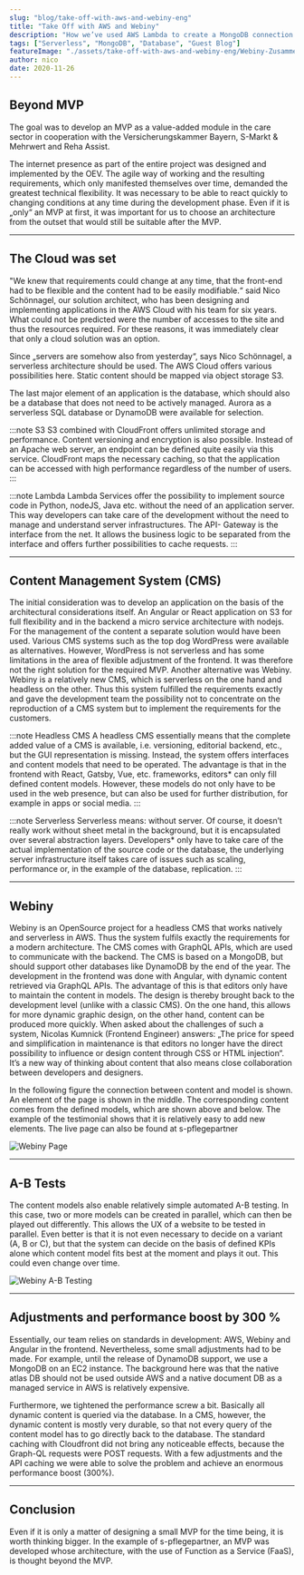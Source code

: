 ```yaml
---
slug: "blog/take-off-with-aws-and-webiny-eng"
title: "Take Off with AWS and Webiny"
description: "How we’ve used AWS Lambda to create a MongoDB connection proxy."
tags: ["Serverless", "MongoDB", "Database", "Guest Blog"]
featureImage: "./assets/take-off-with-aws-and-webiny-eng/Webiny-Zusammenarbeit.png"
author: nico
date: 2020-11-26
---
```


## Beyond MVP

The goal was to develop an MVP as a value-added module in the care sector in
cooperation with the Versicherungskammer Bayern, S-Markt & Mehrwert and Reha Assist.

The internet presence as part of the entire project was designed and implemented
by the OEV. The agile way of working and the resulting requirements, which only
manifested themselves over time, demanded the greatest technical flexibility.
It was necessary to be able to react quickly to changing conditions at any time
during the development phase. Even if it is „only“ an MVP at first, it was important
for us to choose an architecture from the outset that would still be suitable after
the MVP.

---

## The Cloud was set

"We knew that requirements could change at any time, that the front-end had to be
flexible and the content had to be easily modifiable.“ said Nico Schönnagel, our
solution architect, who has been designing and implementing applications in the AWS
Cloud with his team for six years. What could not be predicted were the number of
accesses to the site and thus the resources required. For these reasons, it was
immediately clear that only a cloud solution was an option.

Since „servers are somehow also from yesterday“, says Nico Schönnagel, a serverless
architecture should be used. The AWS Cloud offers various possibilities here. Static
content should be mapped via object storage S3.

The last major element of an application is the database, which should also be a
database that does not need to be actively managed. Aurora as a serverless SQL database
or DynamoDB were available for selection.

:::note S3
S3 combined with CloudFront offers unlimited storage and performance.
Content versioning and encryption is also possible. Instead of an Apache web server,
an endpoint can be defined quite easily via this service. CloudFront maps the necessary
caching, so that the application can be accessed with high performance regardless of
the number of users.
:::

:::note Lambda
Lambda Services offer the possibility to implement source code in Python, nodeJS,
Java etc. without the need of an application server. This way developers can take
care of the development without the need to manage and understand server infrastructures.
The API- Gateway is the interface from the net. It allows the business logic to be
separated from the interface and offers further possibilities to cache requests.
:::

---

## Content Management System (CMS)

The initial consideration was to develop an application on the basis of the
architectural considerations itself. An Angular or React application on S3 for
full flexibility and in the backend a micro service architecture with nodejs.
For the management of the content a separate solution would have been used.
Various CMS systems such as the top dog WordPress were available as alternatives.
However, WordPress is not serverless and has some limitations in the area of
flexible adjustment of the frontend. It was therefore not the right solution for
the required MVP. Another alternative was Webiny. Webiny is a relatively new CMS,
which is serverless on the one hand and headless on the other. Thus this system
fulfilled the requirements exactly and gave the development team the possibility
not to concentrate on the reproduction of a CMS system but to implement the
requirements for the customers.

:::note Headless CMS
A headless CMS essentially means that the complete added value of a CMS is available, i.e. versioning, editorial backend, etc., but the GUI representation is missing. Instead, the system offers interfaces and content models that need to be operated. The advantage is that in the frontend with React, Gatsby, Vue, etc. frameworks, editors\* can only fill defined content models. However, these models do not only have to be used in the web presence, but can also be used for further distribution, for example in apps or social media.
:::

:::note Serverless
Serverless means: without server. Of course, it doesn’t really work without sheet metal in the background, but it is encapsulated over several abstraction layers. Developers\* only have to take care of the actual implementation of the source code or the database, the underlying server infrastructure itself takes care of issues such as scaling, performance or, in the example of the database, replication.
:::

---

## Webiny

Webiny is an OpenSource project for a headless CMS that works natively and serverless in AWS. Thus the system fulfils exactly the requirements for a modern architecture. The CMS comes with GraphQL APIs, which are used to communicate with the backend. The CMS is based on a MongoDB, but should support other databases like DynamoDB by the end of the year. The development in the frontend was done with Angular, with dynamic content retrieved via GraphQL APIs. The advantage of this is that editors only have to maintain the content in models. The design is thereby brought back to the development level (unlike with a classic CMS). On the one hand, this allows for more dynamic graphic design, on the other hand, content can be produced more quickly. When asked about the challenges of such a system, Nicolas Kumnick (Frontend Engineer) answers: „The price for speed and simplification in maintenance is that editors no longer have the direct possibility to influence or design content through CSS or HTML injection“. It’s a new way of thinking about content that also means close collaboration between developers and designers.

In the following figure the connection between content and model is shown. An element of the page is shown in the middle. The corresponding content comes from the defined models, which are shown above and below. The example of the testimonial shows that it is relatively easy to add new elements. The live page can also be found at <ExternalLink href="https://s-pflegepartner.de/home">s-pflegepartner</ExternalLink>

![Webiny Page](./assets/take-off-with-aws-and-webiny-eng/Webiny-Page-3.png)

---

## A-B Tests

The content models also enable relatively simple automated A-B testing. In this case, two or more models can be created in parallel, which can then be played out differently. This allows the UX of a website to be tested in parallel. Even better is that it is not even necessary to decide on a variant (A, B or C), but that the system can decide on the basis of defined KPIs alone which content model fits best at the moment and plays it out. This could even change over time.

![Webiny A-B Testing](./assets/take-off-with-aws-and-webiny-eng/Webiny-A-B-Testing.png)

---

## Adjustments and performance boost by 300 %

Essentially, our team relies on standards in development: AWS, Webiny and Angular in the frontend. Nevertheless, some small adjustments had to be made. For example, until the release of DynamoDB support, we use a MongoDB on an EC2 instance. The background here was that the native atlas DB should not be used outside AWS and a native document DB as a managed service in AWS is relatively expensive.

Furthermore, we tightened the performance screw a bit. Basically all dynamic content is queried via the database. In a CMS, however, the dynamic content is mostly very durable, so that not every query of the content model has to go directly back to the database. The standard caching with Cloudfront did not bring any noticeable effects, because the Graph-QL requests were POST requests. With a few adjustments and the API caching we were able to solve the problem and achieve an enormous performance boost (300%).

---

## Conclusion

Even if it is only a matter of designing a small MVP for the time being, it is worth thinking bigger. In the example of <ExternalLink href="https://s-pflegepartner.de/home">s-pflegepartner</ExternalLink>, an MVP was developed whose architecture, with the use of Function as a Service (FaaS), is thought beyond the MVP.
